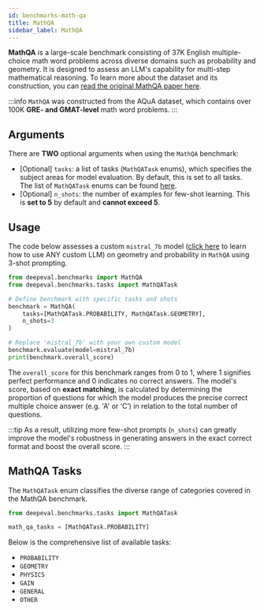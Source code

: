 ```yaml
---
id: benchmarks-math-qa
title: MathQA
sidebar_label: MathQA
---
```


<head>
  <link rel="canonical" href="https://deepeval.com/docs/benchmarks-math-qa" />
</head>

**MathQA** is a large-scale benchmark consisting of 37K English multiple-choice math word problems across diverse domains such as probability and geometry. It is designed to assess an LLM's capability for multi-step mathematical reasoning. To learn more about the dataset and its construction, you can [read the original MathQA paper here](https://arxiv.org/pdf/1905.13319.pdf).

:::info
`MathQA` was constructed from the AQuA dataset, which contains over 100K **GRE- and GMAT-level** math word problems.
:::

## Arguments

There are **TWO** optional arguments when using the `MathQA` benchmark:

- [Optional] `tasks`: a list of tasks (`MathQATask` enums), which specifies the subject areas for model evaluation. By default, this is set to all tasks. The list of `MathQATask` enums can be found [here](#mathqa-tasks).
- [Optional] `n_shots`: the number of examples for few-shot learning. This is **set to 5** by default and **cannot exceed 5**.

## Usage

The code below assesses a custom `mistral_7b` model ([click here](/guides/guides-using-custom-llms) to learn how to use ANY custom LLM) on geometry and probability in `MathQA` using 3-shot prompting.

```python
from deepeval.benchmarks import MathQA
from deepeval.benchmarks.tasks import MathQATask

# Define benchmark with specific tasks and shots
benchmark = MathQA(
    tasks=[MathQATask.PROBABILITY, MathQATask.GEOMETRY],
    n_shots=3
)

# Replace 'mistral_7b' with your own custom model
benchmark.evaluate(model=mistral_7b)
print(benchmark.overall_score)
```

The `overall_score` for this benchmark ranges from 0 to 1, where 1 signifies perfect performance and 0 indicates no correct answers. The model's score, based on **exact matching**, is calculated by determining the proportion of questions for which the model produces the precise correct multiple choice answer (e.g. 'A' or ‘C’) in relation to the total number of questions.

:::tip
As a result, utilizing more few-shot prompts (`n_shots`) can greatly improve the model's robustness in generating answers in the exact correct format and boost the overall score.
:::

## MathQA Tasks

The `MathQATask` enum classifies the diverse range of categories covered in the MathQA benchmark.

```python
from deepeval.benchmarks.tasks import MathQATask

math_qa_tasks = [MathQATask.PROBABILITY]
```

Below is the comprehensive list of available tasks:

- `PROBABILITY`
- `GEOMETRY`
- `PHYSICS`
- `GAIN`
- `GENERAL`
- `OTHER`
